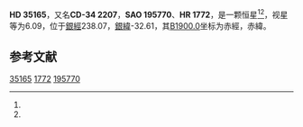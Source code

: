 {{Starbox begin
| name = HD 35165
}}
{{Starbox observe
| epoch = [[J2000.0|J2000.0]]
| constell = {{星座名待查}}<ref name=SIMBAD>{{cite web
 | url=http://simbad.u-strasbg.fr/simbad/sim-id?Ident=HR+1772
 | title =Pulsating variable Star
 | publisher=Centre de Données astronomiques de Strasbourg
 | work=SIMBAD
 | accessdate=2012-07-13}}</ref><ref name=DATA>{{cite web
 | url=http://vizier.u-strasbg.fr/viz-bin/VizieR-5?-out.add=.&-source=5050&-corr=PK=HR&-out.max=9999&HR=1772
 | title=VizieR Detailed Page
 | accessdate=2012-07-13
 | archive-date=2016-03-04
 | archive-url=https://web.archive.org/web/20160304234259/http://vizier.u-strasbg.fr/viz-bin/VizieR-5?-out.add=.&-source=5050&-corr=PK=HR&-out.max=9999&HR=1772
 | dead-url=no
 }}</ref>
| 星官 = 
| ra = {{RA|5|21|16.9}}<ref name=SIMBAD /><ref name=DATA />
| dec = {{DEC|-34|20|43}}<ref name=SIMBAD /><ref name=DATA />
| appmag_v = 6.09<ref name=SIMBAD /><ref name=DATA />
}}
{{Starbox character
| class = B5IVnpe<ref name=SIMBAD /><ref name=DATA />
| b-v = -0.19<ref name=SIMBAD /><ref name=DATA />
| u-b = -0.7<ref name=SIMBAD /><ref name=DATA />
| r-i = -0.14<ref name=SIMBAD /><ref name=DATA />
| variable = 
}}
{{Starbox astrometry
| radial_v = -0.7
| prop_mo_ra = 20
| parallax = 
| p_error = 
}}
{{Starbox catalog
| names =CD-34 2207，[[SAO星表|SAO]] 195770，[[HD星表|HD]] 35165，[[HR星表|HR]] 1772}}
{{Starbox reference |Simbad=HR+1772}}
{{Starbox end}}

'''HD 35165'''，又名'''CD-34 2207'''，'''SAO 195770'''、'''HR 1772'''，是一颗恒星<ref name=SIMBAD /><ref name=DATA />，视星等为6.09，位于[[銀道座標系|銀經]]238.07，[[銀道座標系|銀緯]]-32.61，其[[B1900.0|B1900.0]]坐标为赤經{{RA|5|17|39.5}}，赤緯{{DEC|-34|-32.61|36}}。

== 参考文献 ==
{{reflist}}

{{star-stub}}

[[Category:HD和HDE天體|35165]]
[[Category:HR天體|1772]]
[[Category:SAO天體|195770]]